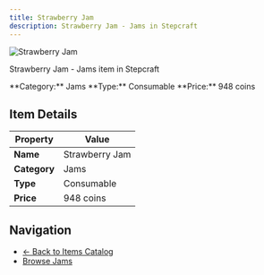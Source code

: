 ```yaml
---
title: Strawberry Jam
description: Strawberry Jam - Jams in Stepcraft
---
```


<div className="flex items-start gap-6 mb-8">
  <div className="flex-shrink-0">
    <img src="/assets/resources/foraging/strawberry_jam.png" alt="Strawberry Jam" className="w-24 h-24 border rounded-lg" />
  </div>
  <div className="flex-1">
    <div className="space-y-2">
      <p className="text-lg text-muted-foreground">Strawberry Jam - Jams item in Stepcraft</p>
      <div className="flex flex-wrap gap-4 text-sm">
        <span className="px-2 py-1 bg-blue-100 dark:bg-blue-900 rounded-md">
          **Category:** Jams
        </span>
        <span className="px-2 py-1 bg-green-100 dark:bg-green-900 rounded-md">
          **Type:** Consumable
        </span>
        <span className="px-2 py-1 bg-yellow-100 dark:bg-yellow-900 rounded-md">
          **Price:** 948 coins
        </span>
      </div>
    </div>
  </div>
</div>

## Item Details

| Property | Value |
|----------|-------|
| **Name** | Strawberry Jam |
| **Category** | Jams |
| **Type** | Consumable |
| **Price** | 948 coins |






## Navigation

- [← Back to Items Catalog](/docs/items)
- [Browse Jams](/docs/items#jams)

